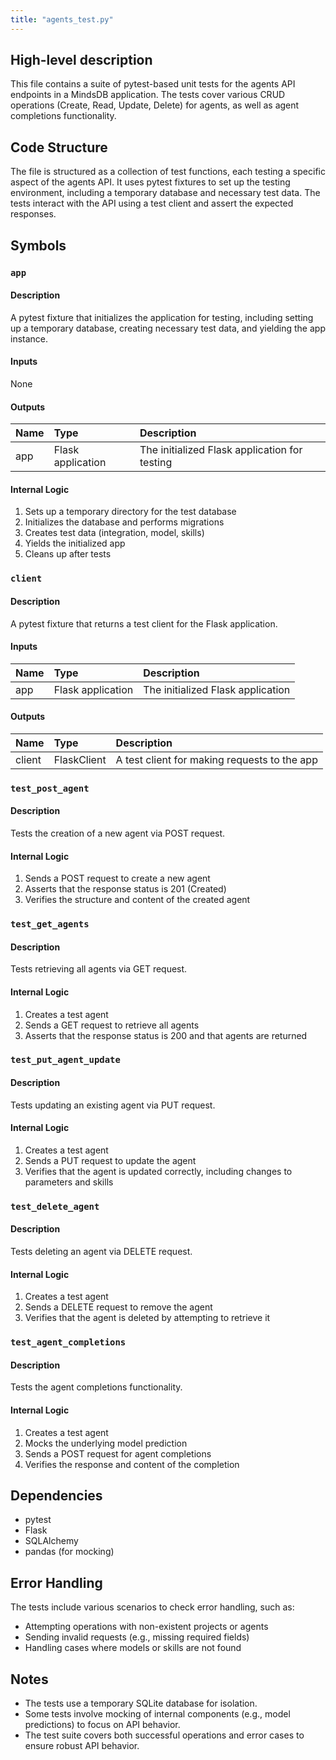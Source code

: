 ```yaml
---
title: "agents_test.py"
---
```


## High-level description
This file contains a suite of pytest-based unit tests for the agents API endpoints in a MindsDB application. The tests cover various CRUD operations (Create, Read, Update, Delete) for agents, as well as agent completions functionality.

## Code Structure
The file is structured as a collection of test functions, each testing a specific aspect of the agents API. It uses pytest fixtures to set up the testing environment, including a temporary database and necessary test data. The tests interact with the API using a test client and assert the expected responses.

## Symbols

### `app`
#### Description
A pytest fixture that initializes the application for testing, including setting up a temporary database, creating necessary test data, and yielding the app instance.

#### Inputs
None

#### Outputs
| Name | Type | Description |
|:-----|:-----|:------------|
| app | Flask application | The initialized Flask application for testing |

#### Internal Logic
1. Sets up a temporary directory for the test database
2. Initializes the database and performs migrations
3. Creates test data (integration, model, skills)
4. Yields the initialized app
5. Cleans up after tests

### `client`
#### Description
A pytest fixture that returns a test client for the Flask application.

#### Inputs
| Name | Type | Description |
|:-----|:-----|:------------|
| app | Flask application | The initialized Flask application |

#### Outputs
| Name | Type | Description |
|:-----|:-----|:------------|
| client | FlaskClient | A test client for making requests to the app |

### `test_post_agent`
#### Description
Tests the creation of a new agent via POST request.

#### Internal Logic
1. Sends a POST request to create a new agent
2. Asserts that the response status is 201 (Created)
3. Verifies the structure and content of the created agent

### `test_get_agents`
#### Description
Tests retrieving all agents via GET request.

#### Internal Logic
1. Creates a test agent
2. Sends a GET request to retrieve all agents
3. Asserts that the response status is 200 and that agents are returned

### `test_put_agent_update`
#### Description
Tests updating an existing agent via PUT request.

#### Internal Logic
1. Creates a test agent
2. Sends a PUT request to update the agent
3. Verifies that the agent is updated correctly, including changes to parameters and skills

### `test_delete_agent`
#### Description
Tests deleting an agent via DELETE request.

#### Internal Logic
1. Creates a test agent
2. Sends a DELETE request to remove the agent
3. Verifies that the agent is deleted by attempting to retrieve it

### `test_agent_completions`
#### Description
Tests the agent completions functionality.

#### Internal Logic
1. Creates a test agent
2. Mocks the underlying model prediction
3. Sends a POST request for agent completions
4. Verifies the response and content of the completion

## Dependencies
- pytest
- Flask
- SQLAlchemy
- pandas (for mocking)

## Error Handling
The tests include various scenarios to check error handling, such as:
- Attempting operations with non-existent projects or agents
- Sending invalid requests (e.g., missing required fields)
- Handling cases where models or skills are not found

## Notes
- The tests use a temporary SQLite database for isolation.
- Some tests involve mocking of internal components (e.g., model predictions) to focus on API behavior.
- The test suite covers both successful operations and error cases to ensure robust API behavior.